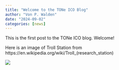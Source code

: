 ```yaml
---
title: "Welcome to the TONe ICO Blog"
author: "Von P. Walden"
date: "2024-09-02"
categories: [news]
---
```


This is the first post to the TONe ICO blog. Welcome!

Here is an image of Troll Station from https://en.wikipedia.org/wiki/Troll_(research_station)

![](../../Troll_research_station_Antarctica.JPG)
